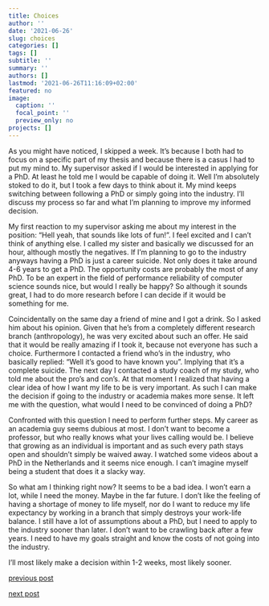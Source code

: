 ```yaml
---
title: Choices
author: ''
date: '2021-06-26'
slug: choices
categories: []
tags: []
subtitle: ''
summary: ''
authors: []
lastmod: '2021-06-26T11:16:09+02:00'
featured: no
image:
  caption: ''
  focal_point: ''
  preview_only: no
projects: []
---
```


As you might have noticed, I skipped a week. It's because I both had to focus on a specific part of my thesis and because there is a casus I had to put my mind to. My supervisor asked if I would be interested in applying for a PhD. At least he told me I would be capable of doing it. Well I'm absolutely stoked to do it, but I took a few days to think about it. My mind keeps switching between following a PhD or simply going into the industry. I'll discuss my process so far and what I'm planning to improve my informed decision.

My first reaction to my supervisor asking me about my interest in the position: "Hell yeah, that sounds like lots of fun!". I feel excited and I can't think of anything else. I called my sister and basically we discussed for an hour, although mostly the negatives. If I'm planning to go to the industry anyways having a PhD is just a career suicide. Not only does it take around 4-6 years to get a PhD. The opportunity costs are probably the most of any PhD. To be an expert in the field of performance reliability of computer science sounds nice, but would I really be happy? So although it sounds great, I had to do more research before I can decide if it would be something for me.

Coincidentally on the same day a friend of mine and I got a drink. So I asked him about his opinion. Given that he's from a completely different research branch (anthropology), he was very excited about such an offer. He said that it would be really amazing if I took it, because not everyone has such a choice. Furthermore I contacted a friend who's in the industry, who basically replied: "Well it's good to have known you". Implying that it's a complete suicide. The next day I contacted a study coach of my study, who told me about the pro's and con's. At that moment I realized that having a clear idea of how I want my life to be is very important. As such I can make the decision if going to the industry or academia makes more sense. It left me with the question, what would I need to be convinced of doing a PhD? 

Confronted with this question I need to perform further steps. My career as an academia guy seems dubious at most. I don't want to become a professor, but who really knows what your lives calling would be. I believe that growing as an individual is important and as such every path stays open and shouldn't simply be waived away. I watched some videos about a PhD in the Netherlands and it seems nice enough. I can't imagine myself being a student that does it a slacky way. 

So what am I thinking right now? It seems to be a bad idea. I won't earn a lot, while I need the money. Maybe in the far future. I don't like the feeling of having a shortage of money to life myself, nor do I want to reduce my life expectancy by working in a branch that simply destroys your work-life balance. I still have a lot of assumptions about a PhD, but I need to apply to the industry sooner than later. I don't want to be crawling back after a few years. I need to have my goals straight and know the costs of not going into the industry.

I'll most likely make a decision within 1-2 weeks, most likely sooner.

[previous post](/2021/06/12/relaxed)

[next post](/2021/07/05/3-weeks-remaining)

